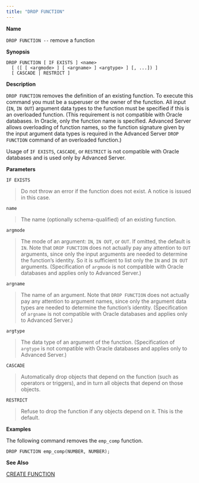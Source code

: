 ```yaml
---
title: "DROP FUNCTION"
---
```


<div id="drop_function" class="registered_link"></div>


**Name**

`DROP FUNCTION --` remove a function

**Synopsis**

``` text
DROP FUNCTION [ IF EXISTS ] <name>
  [ ([ [ <argmode> ] [ <argname> ] <argtype> ] [, ...]) ]
  [ CASCADE | RESTRICT ]
```

**Description**

`DROP FUNCTION` removes the definition of an existing function. To execute this command you must be a superuser or the owner of the function. All input (`IN`, `IN OUT`) argument data types to the function must be specified if this is an overloaded function. (This requirement is not compatible with Oracle databases. In Oracle, only the function name is specified. Advanced Server allows overloading of function names, so the function signature given by the input argument data types is required in the Advanced Server `DROP FUNCTION` command of an overloaded function.)

Usage of `IF EXISTS`, `CASCADE`, or `RESTRICT` is not compatible with Oracle databases and is used only by Advanced Server.

**Parameters**

`IF EXISTS`

> Do not throw an error if the function does not exist. A notice is issued in this case.

`name`

> The name (optionally schema-qualified) of an existing function.

`argmode`

> The mode of an argument: `IN`, `IN OUT`, or `OUT`. If omitted, the default is `IN`. Note that `DROP FUNCTION` does not actually pay any attention to `OUT` arguments, since only the input arguments are needed to determine the function’s identity. So it is sufficient to list only the `IN` and `IN OUT` arguments. (Specification of `argmode` is not compatible with Oracle databases and applies only to Advanced Server.)

`argname`

> The name of an argument. Note that `DROP FUNCTION` does not actually pay any attention to argument names, since only the argument data types are needed to determine the function’s identity. (Specification of `argname` is not compatible with Oracle databases and applies only to Advanced Server.)

`argtype`

> The data type of an argument of the function. (Specification of `argtype` is not compatible with Oracle databases and applies only to Advanced Server.)

`CASCADE`

> Automatically drop objects that depend on the function (such as operators or triggers), and in turn all objects that depend on those objects.

`RESTRICT`

> Refuse to drop the function if any objects depend on it. This is the default.

**Examples**

The following command removes the `emp_comp` function.

``` text
DROP FUNCTION emp_comp(NUMBER, NUMBER);
```

**See Also**

[CREATE FUNCTION](#create_function)

